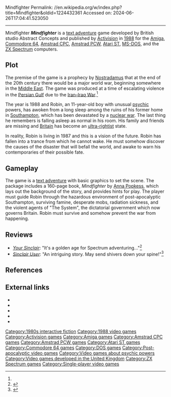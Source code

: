 Mindfighter
Permalink: //en.wikipedia.org/w/index.php?title=Mindfighter&oldid=1224432361
Accessed on: 2024-06-26T17:04:41.523050



------
Mindfighter
{{Short description|1988 video game}}
{{Infobox video game
|title = Mindfighter
|image = Mindfighter Cover.jpg
|caption = Commodore 64 cover art by [[Mark Wilkinson]]
|designer = Anna Popkess<br>[[Fergus McNeill]]<ref name='classicadv'>{{cite magazine |title=Fergus McNeill Interview|magazine=The Classic Adventurer|issue=2|publisher=|date=2018|page=22|url=http://classicadventurer.co.uk/pdf/02-A4.pdf|access-date=13 July 2021}}</ref><Br>Cover art [[Mark Wilkinson]]
|developer = Abstract Concepts
|publisher = [[Activision]]
|released = 1988
|genre = [[Interactive fiction]]
|modes = [[Single-player]]
|platforms = [[Amiga]], [[Amstrad CPC]], [[Amstrad PCW]], [[Atari ST]], [[Commodore 64]], [[MS-DOS]], [[ZX Spectrum]].<ref name="Gamemanual">Game manual</ref>
}}
'''''Mindfighter''''' is a [[interactive fiction|text adventure]] game developed by British studio Abstract Concepts and published by [[Activision]] in [[1988 in video gaming|1988]] for the [[Amiga]], [[Commodore 64]], [[Amstrad CPC]], [[Amstrad PCW]], [[Atari ST]], [[MS-DOS]], and the [[ZX Spectrum]] computers.

==Plot==
The premise of the game is a prophecy by [[Nostradamus]] that at the end of the 20th century there would be a major world war, beginning somewhere in the [[Middle East]]. The game was produced at a time of escalating violence in the [[Persian Gulf]] due to the [[Iran–Iraq War]].<ref name="Gamemanual"/>

The year is 1988 and Robin, an 11-year-old boy with unusual [[psychic powers|psychic]] powers, has awoken from a long sleep among the ruins of his former home in [[Southampton]], which has been devastated by a [[nuclear war]]. The last thing he remembers is falling asleep as normal in his room. His family and friends are missing and [[United Kingdom|Britain]] has become an [[ultra-right]]ist state.

In reality, Robin is living in 1987 and this is a vision of the future. Robin has fallen into a trance from which he cannot wake. He must somehow discover the causes of the disaster that will befall the world, and awake to warn his contemporaries of their possible fate.

==Gameplay==
The game is a [[interactive fiction|text adventure]] with basic graphics to set the scene. The package includes a 160-page book, ''Mindfighter'' by [[Anna Popkess]], which lays out the background of the story, and provides hints for play. The player must guide Robin through the hazardous environment of post-apocalyptic Southampton, surviving famine, desperate mobs, radiation sickness, and the violent agents of "The System", the dictatorial government which now governs Britain. Robin must survive and somehow prevent the war from happening.

==Reviews==
*''[[Your Sinclair]]'': "It's a golden age for Spectrum adventuring..."<ref name="Your Sinclair Review">{{Citation|title=Mindfighter Review|newspaper=[[Your Sinclair]]|date=August 1988}}</ref>
*''[[Sinclair User]]'': "An intriguing story. May send shivers down your spine!"<ref name="Sinclair User Review">{{Citation|title=Mindfighter Review|newspaper=[[Sinclair User]]|date=August 1988}}</ref>

==References==
{{reflist}}

==External links==
* {{Atarimania|id=9988}}
* {{WoS game|id=0006690}}
* {{Lemon Amiga game|id=3075}}
* {{Lemon64 game|id=3940}}
* {{IFDB|id=9nvnmr1eao7c4bwr}}

[[Category:1980s interactive fiction]]
[[Category:1988 video games]]
[[Category:Activision games]]
[[Category:Amiga games]]
[[Category:Amstrad CPC games]]
[[Category:Amstrad PCW games]]
[[Category:Atari ST games]]
[[Category:Commodore 64 games]]
[[Category:DOS games]]
[[Category:Post-apocalyptic video games]]
[[Category:Video games about psychic powers]]
[[Category:Video games developed in the United Kingdom]]
[[Category:ZX Spectrum games]]
[[Category:Single-player video games]]